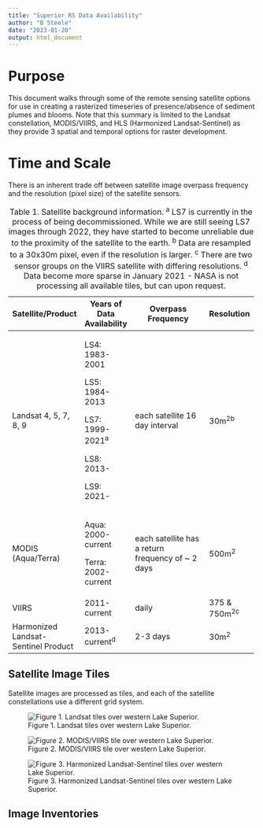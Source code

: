 ```yaml
---
title: "Superior RS Data Availability"
author: "B Steele"
date: "2023-01-20"
output: html_document
---
```


# Purpose

This document walks through some of the remote sensing satellite options for use in creating a rasterized timeseries of presence/absence of sediment plumes and blooms. Note that this summary is limited to the Landsat constellation, MODIS/VIIRS, and HLS (Harmonized Landsat-Sentinel) as they provide 3 spatial and temporal options for raster development.

# Time and Scale

There is an inherent trade off between satellite image overpass frequency and the resolution (pixel size) of the satellite sensors.

+-------------------------------------+----------------------------+----------------------------------------------------+----------------+
| Satellite/Product                   | Years of Data Availability | Overpass Frequency                                 | Resolution     |
+=====================================+============================+====================================================+================+
| Landsat 4, 5, 7, 8, 9               | LS4: 1983-2001             | each satellite 16 day interval                     | 30m^2b^        |
|                                     |                            |                                                    |                |
|                                     | LS5: 1984-2013             |                                                    |                |
|                                     |                            |                                                    |                |
|                                     | LS7: 1999-2021^a^          |                                                    |                |
|                                     |                            |                                                    |                |
|                                     | LS8: 2013-                 |                                                    |                |
|                                     |                            |                                                    |                |
|                                     | LS9: 2021-                 |                                                    |                |
+-------------------------------------+----------------------------+----------------------------------------------------+----------------+
| MODIS (Aqua/Terra)                  | Aqua: 2000-current         | each satellite has a return frequency of \~ 2 days | 500m^2^        |
|                                     |                            |                                                    |                |
|                                     | Terra: 2002-current        |                                                    |                |
+-------------------------------------+----------------------------+----------------------------------------------------+----------------+
| VIIRS                               | 2011-current               | daily                                              | 375 & 750m^2c^ |
+-------------------------------------+----------------------------+----------------------------------------------------+----------------+
| Harmonized Landsat-Sentinel Product | 2013-current^d^            | 2-3 days                                           | 30m^2^         |
+-------------------------------------+----------------------------+----------------------------------------------------+----------------+

: Table 1. Satellite background information. ^a^ LS7 is currently in the process of being decommissioned. While we are still seeing LS7 images through 2022, they have started to become unreliable due to the proximity of the satellite to the earth. ^b^ Data are resampled to a 30x30m pixel, even if the resolution is larger. ^c^ There are two sensor groups on the VIIRS satellite with differing resolutions. ^d^ Data become more sparse in January 2021 - NASA is not processing all available tiles, but can upon request.

## Satellite Image Tiles

Satellite images are processed as tiles, and each of the satellite constellations use a different grid system.

![Figure 1. Landsat tiles over western Lake Superior.](images/Superior_Landsat_tiles.jpg)

![Figure 2. MODIS/VIIRS tile over western Lake Superior.](images/Superior_MODIS-VIIRS_tiles.jpg)

![Figure 3. Harmonized Landsat-Sentinel tiles over western Lake Superior.](images/Superior_HLS_tiles.jpg)

## Image Inventories
